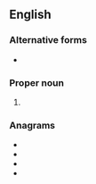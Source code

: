 ==English==

===Alternative forms===
* {{l|en|Lam.}}

===Proper noun===
{{en-proper noun}}

# {{abbreviation of|Lamentations|lang=en}}

===Anagrams===
* {{l|en|malent}}
* {{l|en|mantel}}
* {{l|en|mantle}}
* {{l|en|mental}}